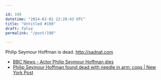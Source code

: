 ```yaml
---

id: 198
datetime: "2014-02-02 22:20:43 UTC"
title: "Untitled #198"
draft: false
permalink: "/post/198"

---
```


Philip Seymour Hoffman is dead. http://sadnat.com 

 
 * [BBC News - Actor Philip Seymour Hoffman dies](http://www.bbc.co.uk/news/world-us-canada-26009575)
 * [Philip Seymour Hoffman found dead with needle in arm: cops | New York Post](http://nypost.com/2014/02/02/philip-seymour-hoffman-found-dead-in-his-apartment/)



